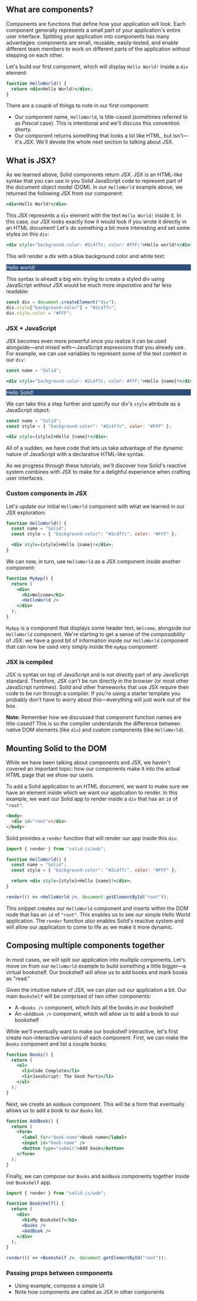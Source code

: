 <title>Building User Interfaces with Components</title>

## What are components?

Components are functions that define how your application will look. Each component generally represents a small part of your application's entire user interface. Splitting your application into components has many advantages: components are small, reusable, easily-tested, and enable different team members to work on different parts of the application without stepping on each other.

Let's build our first component, which will display `Hello World!` inside a `div` element:

```jsx
function HelloWorld() {
  return <div>Hello World!</div>;
}
```

There are a couple of things to note in our first component:

- Our component name, `HelloWorld`, is title-cased (sometimes referred to as _Pascal_ case). This is intentional and we'll discuss this convention shorty.
- Our component returns something that looks a lot like HTML, but isn't&mdash;it's _JSX_. We'll devote the whole next section to talking about JSX.

## What is JSX?

As we learned above, Solid components return JSX. JSX is an HTML-like syntax that you can use in you Solid JavaScript code to represent part of the document object model (DOM). In our `HelloWorld` example above, we returned the following JSX from our component:

```jsx
<div>Hello World!</div>
```

This JSX represents a `div` element with the text `Hello World!` inside it. In this case, our JSX looks exactly how it would look if you wrote it directly in an HTML document! Let's do something a bit more interesting and set some styles on this `div`:

```jsx
<div style="background-color: #2c4f7c; color: #FFF;">Hello world!</div>
```

This will render a div with a blue background color and white text:

<div style="background-color: #2c4f7c; color: #FFF;">Hello world!</div>

This syntax is alreadt a big win: trying to create a styled div using JavaScript _without_ JSX would be much more _imperative_ and far less readable:

```js
const div = document.createElement("div");
div.style["background-color"] = "#2c4f7c";
div.style.color = "#FFF";
```

### JSX + JavaScript

JSX becomes even more powerful once you realize it can be used alongside&mdash;and mixed with&mdash;JavaScript expressions that you already use. For example, we can use variables to represent some of the text content in our `div`:

```jsx
const name = "Solid";

<div style="background-color: #2c4f7c; color: #FFF;">Hello {name}!</div>;
```

<div style="background-color: #2c4f7c; color: #FFF;">Hello Solid!</div>

We can take this a step further and specify our div's `style` attribute as a JavaScript object:

```jsx
const name = "Solid";
const style = { "background-color": "#2c4f7c", color: "#FFF" };

<div style={style}>Hello {name}!</div>;
```

All of a sudden, we have code that lets us take advantage of the dynamic nature of JavaScript with a declarative HTML-like syntax.

As we progress through these tutorials, we'll discover how Solid's reactive system combines with JSX to make for a delighful experience when crafting user interfaces.

### Custom components in JSX

Let's update our initial `HelloWorld` component with what we learned in our JSX exploration:

```jsx
function HelloWorld() {
  const name = "Solid";
  const style = { "background-color": "#2c4f7c", color: "#FFF" };

  <div style={style}>Hello {name}!</div>;
}
```

We can now, in turn, use `HelloWorld` as a JSX component _inside_ another component:

```jsx
function MyApp() {
  return (
    <div>
      <h1>Welcome</h1>
      <HelloWorld />
    </div>
  );
}
```

`MyApp` is a component that displays some header text, `Welcome`, alongside our `HelloWorld` component. We're starting to get a sense of the _composability_ of JSX: we have a good bit of information inside our `HelloWorld` component that can now be used very simply inside the `myApp` component!

### JSX is compiled

JSX is syntax on top of JavaScript and is not directly part of any JavaScript standard. Therefore, JSX can't be run directly in the browser (or most other JavaScript runtimes). Solid and other frameworks that use JSX require their code to be run through a compiler. If you're using a starter template you probably don't have to worry about this&mdash;everything will just work out of the box.

**Note:** Remember how we discussed that component function names are title-cased? This is so the compiler understands the difference between native DOM elements (like `div`) and custom components (like `HelloWorld`).

## Mounting Solid to the DOM

While we have been talking about components and JSX, we haven't covered an important topic: how our components make it into the actual HTML page that we show our users.

To add a Solid application to an HTML document, we want to make sure we have an element inside which we want our application to render. In this example, we want our Solid app to render inside a `div` that has an `id` of `"root"`.

```html
<body>
  <div id="root"></div>
</body>
```

Solid provides a `render` function that will render our app inside this `div`:

```jsx
import { render } from "solid-js/web";

function HelloWorld() {
  const name = "Solid";
  const style = { "background-color": "#2c4f7c", color: "#FFF" };

  return <div style={style}>Hello {name}!</div>;
}

render(() => <HelloWorld />, document.getElementById("root"));
```

This snippet creates our `HelloWorld` component and inserts within the DOM node that has an `id` of `"root"`. This enables us to see our simple Hello World application. The `render` function _also_ enables Solid's reactive system and will allow our application to come to life as we make it more dynamic.

## Composing multiple components together

In most cases, we will split our application into _multiple_ components. Let's move on from our `HelloWorld` example to build something a little bigger&mdash;a virtual bookshelf. Our bookshelf will allow us to add books and mark books as "read."

Given the intuitive nature of JSX, we can plan out our application a bit. Our main `Bookshelf` will be comprised of two other components:

- A `<Books />` component, which lists all the books in our bookshelf
- An `<AddBook />` component, which will allow us to add a book to our bookshelf

While we'll eventually want to make our bookshelf interactive, let's first create non-interactive versions of each component. First, we can make the `Books` component and list a couple books:

```jsx
function Books() {
  return (
    <ul>
      <li>Code Complete</li>
      <li>JavaScript: The Good Parts</li>
    </ul>
  );
}
```

Next, we create an `AddBook` component. This will be a form that eventually allows us to add a book to our `Books` list.

```jsx
function AddBook() {
  return (
    <form>
      <label for="book-name">Book name</label>
      <input id="book-name" />
      <button type="submit">Add book</button>
    </form>
  );
}
```

Finally, we can _compose_ our `Books` and `AddBook` components together inside our `Bookshelf` app.

```jsx
import { render } from "solid-js/web";

function Bookshelf() {
  return (
    <div>
      <h1>My Bookshelf</h1>
      <Books />
      <AddBook />
    </div>
  );
}

render(() => <Bookshelf />, document.getElementById("root"));
```

### Passing props between components

- Using example, compose a simple UI
- Note how components are called as JSX in other components
